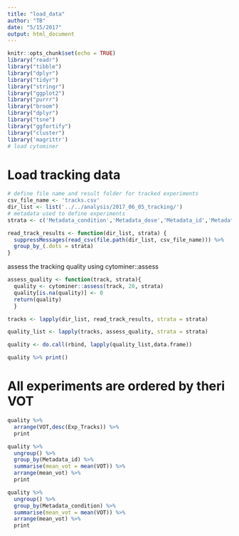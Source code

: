 ```yaml
---
title: "load_data"
author: "TB"
date: "5/15/2017"
output: html_document
---
```


```r
knitr::opts_chunk$set(echo = TRUE)
library("readr")
library("tibble")
library("dplyr")
library("tidyr")
library("stringr")
library("ggplot2")
library("purrr")
library("broom")
library("dplyr")
library("tsne")
library("ggfortify")
library("cluster")
library('magrittr')
# load cytominer 

```

# Load tracking data 
```r
# define file name and result folder for tracked experiments
csv_file_name <- 'tracks.csv'
dir_list <- list('../../analysis/2017_06_05_tracking/')
# metadata used to define experiments
strata <- c('Metadata_condition','Metadata_dose','Metadata_id','Metadata_date','Metadata_matrix')

read_track_results <- function(dir_list, strata) {
  suppressMessages(read_csv(file.path(dir_list, csv_file_name))) %>% 
  group_by_(.dots = strata)
}
```

assess the tracking quality using cytominer::assess
```r
assess_quality <- function(track, strata){
  quality <- cytominer::assess(track, 20, strata)
  quality[is.na(quality)] <- 0
  return(quality)
  }

tracks <- lapply(dir_list, read_track_results, strata = strata) 

quality_list <- lapply(tracks, assess_quality, strata = strata)

quality <- do.call(rbind, lapply(quality_list,data.frame))

quality %>% print()
```


# All experiments are ordered by theri VOT
```r
quality %>% 
  arrange(VOT,desc(Exp_Tracks)) %>% 
  print
```
```r
quality %>% 
  ungroup() %>%
  group_by(Metadata_id) %>%
  summarise(mean_vot = mean(VOT)) %>% 
  arrange(mean_vot) %>%
  print
```
```r
quality %>% 
  ungroup() %>%
  group_by(Metadata_condition) %>%
  summarise(mean_vot = mean(VOT)) %>% 
  arrange(mean_vot) %>%
  print
```